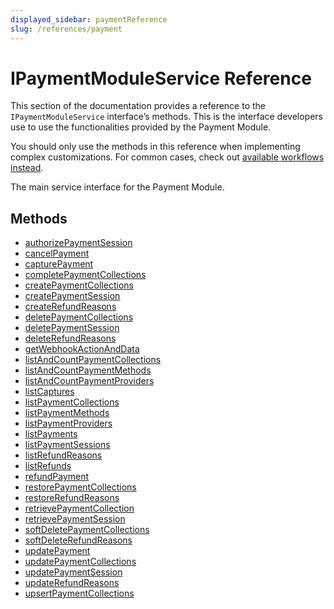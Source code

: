 ```yaml
---
displayed_sidebar: paymentReference
slug: /references/payment
---
```



# IPaymentModuleService Reference

This section of the documentation provides a reference to the `IPaymentModuleService` interface’s methods. This is the interface developers use to use the functionalities provided by the Payment Module.

<Note>

You should only use the methods in this reference when implementing complex customizations. For common cases, check out [available workflows instead](/medusa-workflows-reference).

</Note>

The main service interface for the Payment Module.

## Methods

- [authorizePaymentSession](../../IPaymentModuleService/methods/payment.IPaymentModuleService.authorizePaymentSession/page.mdx)
- [cancelPayment](../../IPaymentModuleService/methods/payment.IPaymentModuleService.cancelPayment/page.mdx)
- [capturePayment](../../IPaymentModuleService/methods/payment.IPaymentModuleService.capturePayment/page.mdx)
- [completePaymentCollections](../../IPaymentModuleService/methods/payment.IPaymentModuleService.completePaymentCollections/page.mdx)
- [createPaymentCollections](../../IPaymentModuleService/methods/payment.IPaymentModuleService.createPaymentCollections/page.mdx)
- [createPaymentSession](../../IPaymentModuleService/methods/payment.IPaymentModuleService.createPaymentSession/page.mdx)
- [createRefundReasons](../../IPaymentModuleService/methods/payment.IPaymentModuleService.createRefundReasons/page.mdx)
- [deletePaymentCollections](../../IPaymentModuleService/methods/payment.IPaymentModuleService.deletePaymentCollections/page.mdx)
- [deletePaymentSession](../../IPaymentModuleService/methods/payment.IPaymentModuleService.deletePaymentSession/page.mdx)
- [deleteRefundReasons](../../IPaymentModuleService/methods/payment.IPaymentModuleService.deleteRefundReasons/page.mdx)
- [getWebhookActionAndData](../../IPaymentModuleService/methods/payment.IPaymentModuleService.getWebhookActionAndData/page.mdx)
- [listAndCountPaymentCollections](../../IPaymentModuleService/methods/payment.IPaymentModuleService.listAndCountPaymentCollections/page.mdx)
- [listAndCountPaymentMethods](../../IPaymentModuleService/methods/payment.IPaymentModuleService.listAndCountPaymentMethods/page.mdx)
- [listAndCountPaymentProviders](../../IPaymentModuleService/methods/payment.IPaymentModuleService.listAndCountPaymentProviders/page.mdx)
- [listCaptures](../../IPaymentModuleService/methods/payment.IPaymentModuleService.listCaptures/page.mdx)
- [listPaymentCollections](../../IPaymentModuleService/methods/payment.IPaymentModuleService.listPaymentCollections/page.mdx)
- [listPaymentMethods](../../IPaymentModuleService/methods/payment.IPaymentModuleService.listPaymentMethods/page.mdx)
- [listPaymentProviders](../../IPaymentModuleService/methods/payment.IPaymentModuleService.listPaymentProviders/page.mdx)
- [listPayments](../../IPaymentModuleService/methods/payment.IPaymentModuleService.listPayments/page.mdx)
- [listPaymentSessions](../../IPaymentModuleService/methods/payment.IPaymentModuleService.listPaymentSessions/page.mdx)
- [listRefundReasons](../../IPaymentModuleService/methods/payment.IPaymentModuleService.listRefundReasons/page.mdx)
- [listRefunds](../../IPaymentModuleService/methods/payment.IPaymentModuleService.listRefunds/page.mdx)
- [refundPayment](../../IPaymentModuleService/methods/payment.IPaymentModuleService.refundPayment/page.mdx)
- [restorePaymentCollections](../../IPaymentModuleService/methods/payment.IPaymentModuleService.restorePaymentCollections/page.mdx)
- [restoreRefundReasons](../../IPaymentModuleService/methods/payment.IPaymentModuleService.restoreRefundReasons/page.mdx)
- [retrievePaymentCollection](../../IPaymentModuleService/methods/payment.IPaymentModuleService.retrievePaymentCollection/page.mdx)
- [retrievePaymentSession](../../IPaymentModuleService/methods/payment.IPaymentModuleService.retrievePaymentSession/page.mdx)
- [softDeletePaymentCollections](../../IPaymentModuleService/methods/payment.IPaymentModuleService.softDeletePaymentCollections/page.mdx)
- [softDeleteRefundReasons](../../IPaymentModuleService/methods/payment.IPaymentModuleService.softDeleteRefundReasons/page.mdx)
- [updatePayment](../../IPaymentModuleService/methods/payment.IPaymentModuleService.updatePayment/page.mdx)
- [updatePaymentCollections](../../IPaymentModuleService/methods/payment.IPaymentModuleService.updatePaymentCollections/page.mdx)
- [updatePaymentSession](../../IPaymentModuleService/methods/payment.IPaymentModuleService.updatePaymentSession/page.mdx)
- [updateRefundReasons](../../IPaymentModuleService/methods/payment.IPaymentModuleService.updateRefundReasons/page.mdx)
- [upsertPaymentCollections](../../IPaymentModuleService/methods/payment.IPaymentModuleService.upsertPaymentCollections/page.mdx)
